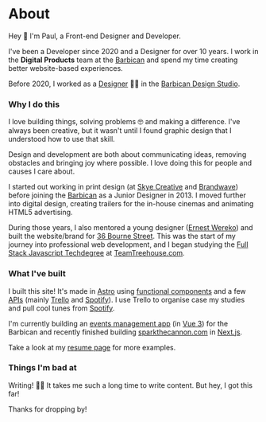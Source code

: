 
<Row>

# About

Hey 👋 I'm Paul, a Front-end Designer and Developer.

I've been a Developer since 2020 and a Designer for over 10 years. I work in the **Digital Products** team at the [Barbican](https://barbican.org.uk) and spend my time creating better website-based experiences.

Before 2020, I worked as a [Designer](https://www.creativelivesinprogress.com/article/paul-heading) 👨‍🎨 in the [Barbican Design Studio](https://www.creativelivesinprogress.com/article/barbican).

</Row>

<Row>

### Why I do this

I love building things, solving problems 🤓 and making a difference. I've always been creative, but it wasn't until I found graphic design that I understood how to use that skill.

Design and development are both about communicating ideas, removing obstacles and bringing joy where possible. I love doing this for people and causes I care about.

I started out working in print design (at [Skye Creative](http://www.skyecreative.co.uk/) and [Brandwave](https://brandwavemarketing.com/)) before joining the [Barbican](https://en.wikipedia.org/wiki/Barbican_Centre) as a Junior Designer in 2013. I moved further into digital design, creating trailers for the in-house cinemas and animating HTML5 advertising.

During those years, I also mentored a young designer ([Ernest Wereko](https://www.ernestwereko.com/)) and built the website/brand for [36 Bourne Street](https://36bournestreet.com). This was the start of my journey into professional web development, and I began studying the [Full Stack Javascript Techdegree](https://teamtreehouse.com/plans) at [TeamTreehouse.com](https://teamtreehouse.com).

</Row>

<Row>

### What I've built

I built this site! It's made in [Astro](https://astro.build) using [functional components](https://www.robinwieruch.de/react-function-component/) and a few [APIs](https://en.wikipedia.org/wiki/API) (mainly [Trello](https://trello.com) and [Spotify](https://spotify.com)). I use Trello to organise case my studies and pull cool tunes from [Spotify](https://spotify.com).

I'm currently building an [events management app](https://paulh.biz/project/organising-spaces-with-graphql) (in [Vue 3](https://vuejs.org/)) for the Barbican and recently finished building [sparkthecannon.com](https://sparkthecannon.com) in [Next.js](https://nextjs.org).

Take a look at my [resume page](https://paulh.biz/resume) for more examples.

</Row>

<Row>

### Things I'm bad at

Writing! 👨‍💻 It takes me such a long time to write content. But hey, I got this far!

Thanks for dropping by!

</Row>
